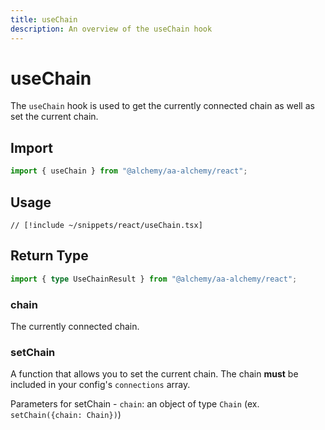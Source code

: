 ```yaml
---
title: useChain
description: An overview of the useChain hook
---
```


# useChain

The `useChain` hook is used to get the currently connected chain as well as set the current chain.

## Import

```ts
import { useChain } from "@alchemy/aa-alchemy/react";
```

## Usage

```tsx [useChain.tsx]
// [!include ~/snippets/react/useChain.tsx]
```

## Return Type

```ts
import { type UseChainResult } from "@alchemy/aa-alchemy/react";
```

### chain

The currently connected chain.

### setChain

A function that allows you to set the current chain. The chain **must** be included in your config's `connections` array.

Parameters for setChain - `chain`: an object of type `Chain` (ex. `setChain({chain: Chain})`)
